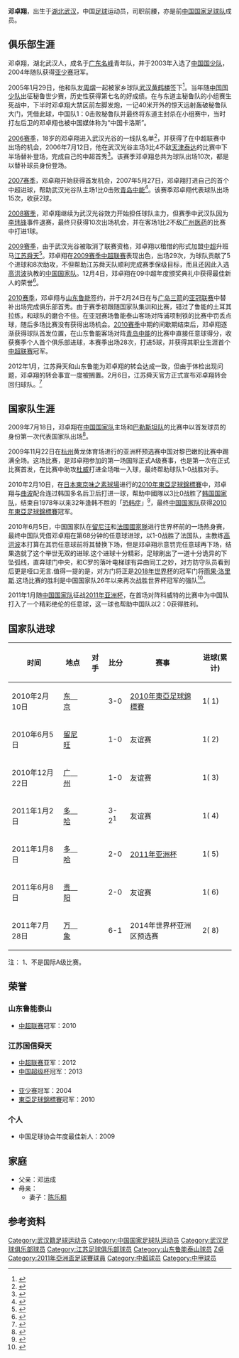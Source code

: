 {{noteta|G1=足球}}{{Football player infobox
| playername = 邓卓翔
| fullname = 邓卓翔
| englishfullname = Deng Zhuoxiang
| image = [[File:Deng_Zhuoxiang.jpg|200px]]
| countryofbirth = {{CHN}}
| cityofbirth = [[湖北|湖北]][[武汉|武汉]]
| dateofbirth = {{birth date and age|1988|10|24}}
| height = {{height|m=1.81}}
| position = 前腰、左前卫
| currentclub = [[武汉三镇足球俱乐部|武汉三镇]]
| clubnumber = 
| youthyears = 2001-2004年<br />2005年
| youthclubs = [[广东名峰|广东名峰]]<br />[[湖北武汉职业足球俱乐部|武汉光谷]]
| years = 2006-2008年<br />2009年<br />2010-2011年<br />2012-2014年<br />2015-2017年<br />2017年<br />2018-2019年<br />2020-
| clubs = [[湖北武汉职业足球俱乐部|武汉光谷]]<br />→ [[江苏舜天足球俱乐部|江苏舜天]] (租借)<br />[[山东鲁能|山东鲁能]]<br /> [[江苏舜天足球俱乐部|江苏舜天]]<br /> [[上海申花|上海申花]]<br />→ [[青岛黄海|青岛黄海]] (租借)<br />[[北京北控|北京北体大]]<br />[[武汉三镇足球俱乐部|武汉三镇]]
| caps(goals) = 35 (3) <br /> 29 (5)<br />48 (7)<br />39 (2)<br />3 (0)<br />29 (5)
| nationalyears = 2009-
| nationalteam = {{flagicon|CHN}}[[中国国家足球队|中国]]
| nationalcaps(goals) = 29 (8)
| pcupdate = 2015年11月5日 
| ntupdate = 2013年11月5日 
|}}

'''邓卓翔'''{{BD|1988年|10月24日|||D}}，出生于[[湖北|湖北]][[武汉|武汉]]，中国[[足球|足球]]运动员，司职前腰，亦是前[[中国国家足球队|中国国家足球队]]成员。

== 俱乐部生涯 ==

邓卓翔，湖北武汉人，成名于[[广东名峰|广东名峰]]青年队，并于2003年入选了[[中国国家少年足球队|中国国少队]]，2004年随队获得[[亚足联U16少年锦标赛|亚少赛]]冠军。

2005年1月29日，他和队友[[周熠|周熠]]一起被家乡球队[[武汉黄鹤楼|武汉黄鹤楼]]签下<ref>{{cite web| title ="武汉队再签两名国青小将"| url =http://www.cnhubei.com/200501/ca674176.htm| access-date =2009-11-30| archive-url =https://web.archive.org/web/20110322204320/http://www.cnhubei.com/200501/ca674176.htm| archive-date =2011-03-22| dead-url =yes}}</ref>。当年随[[中国国家少年足球队|中国国少队]]出征秘鲁世少赛，历史性获得第七名的好成绩。在与东道主秘鲁队的小组赛生死战中，下半时邓卓翔大禁区前左脚发炮，一记40米开外的惊天远射轰破秘鲁队大门，凭借此球，中国队1：0击败秘鲁队并最终将东道主封杀在小组赛中，当时打左后卫的邓卓翔也被中国媒体称为“中国卡洛斯”。

[[2006年中国足球超级联赛|2006赛季]]，18岁的邓卓翔进入武汉光谷的一线队名单<ref>{{cite web| title ="2006赛季中超联赛武汉黄鹤楼队球员名单"| url =http://sports.sina.com.cn/j/2006-03-06/15532086524.shtml| access-date =2009-11-30| archive-date =2019-08-22| archive-url =https://web.archive.org/web/20190822185016/http://sports.sina.com.cn/j/2006-03-06/15532086524.shtml| dead-url =no}}</ref>，并获得了在中超联赛中出场的机会，2006年7月12日，他在武汉光谷主场3比4不敌[[天津泰达|天津泰达]]的比赛中下半场替补登场，完成自己的中超首秀<ref>{{cite web| title ="武汉3-4负天津演进球大战 芦彦克隆拉姆世界波"| url =http://sports.163.com/06/0712/21/2LS40KUS00051C89.html| access-date =2009-11-30| archive-url =https://web.archive.org/web/20060717121840/http://sports.163.com/06/0712/21/2LS40KUS00051C89.html| archive-date =2006-07-17| dead-url =yes}}</ref>。该赛季邓卓翔总共为球队出场10次，都是以替补球员身份登场。

[[2007年中国足球超级联赛|2007赛季]]，邓卓翔开始获得首发机会，2007年5月27日，邓卓翔打进自己的首个中超进球，帮助武汉光谷队主场1比0击败[[青岛中能|青岛中能]]<ref>{{cite web| title ="替补小将邓卓翔神勇建功 武汉1-0青岛获三连胜"| url =http://sports.163.com/07/0527/16/3FH0B0O700051C89.html| access-date =2009-11-30| archive-date =2019-08-24| archive-url =https://web.archive.org/web/20190824112828/http://sports.163.com/07/0527/16/3FH0B0O700051C89.html| dead-url =no}}</ref>。该赛季邓卓翔代表球队出场15次，收获2球。

[[2008年中国足球超级联赛|2008赛季]]，邓卓翔继续为武汉光谷效力开始担任球队主力，但赛季中武汉队因为[[李玮锋|李玮锋]]事件退赛，最终只获得10次出场机会，并在客场1比2不敌[[广州医药|广州医药]]的比赛中打进1球。

[[2009年中国足球超级联赛|2009赛季]]，由于武汉光谷被取消了联赛资格，邓卓翔以租借的形式加盟[[中超|中超]]升班马[[江苏舜天足球俱乐部|江苏舜天]]<ref>{{cite web| title ="12名武汉队员搭上转会末班车 共计19人异地上岗"| url =http://sports.sohu.com/20090221/n262373863.shtml| access-date =2009-11-30| archive-date =2017-07-30| archive-url =https://web.archive.org/web/20170730204326/http://sports.sohu.com/20090221/n262373863.shtml| dead-url =no}}</ref>。邓卓翔在[[2009年中国足球超级联赛|2009赛季中超联赛]]表现出色，出场29次，为球队贡献了5个进球和8次助攻，不但帮助江苏舜天队顺利完成赛季保级目标，而且还因此入选[[高洪波|高洪波]]执教的[[中国国家足球队|中国国家队]]。12月4日，邓卓翔在09中超年度颁奖典礼中获得最佳新人的荣誉<ref>{{cite news|title=09中超年度颁奖典礼盛况空前 国安首捧火神金杯|url=http://www.fa.org.cn/jdxw/2009-12-05/279384.html|date=2009-12-05|accessdate=2009-12-05|publisher=[[中国足球协会|中国足球协会]]|deadurl=yes|archiveurl=https://web.archive.org/web/20100820085830/http://www.fa.org.cn/jdxw/2009-12-05/279384.html|archivedate=2010-08-20}}</ref>。

[[2010年中国足球超级联赛|2010赛季]]，邓卓翔与[[山东鲁能|山东鲁能]]签约，并于2月24日在与[[广岛三箭|广岛三箭]]的[[亚足联冠军联赛|亚冠联赛]]中替补出场完成俱乐部首秀。由于赛季初跟随国家队集训和比赛，错过了鲁能的土耳其拉练，和球队的磨合不佳。在亚冠赛场鲁能泰山客场对阵浦项制铁的比赛中罚丢点球，随后多场比赛没有获得出场机会。[[2010年中国足球超级联赛|2010赛季]]中期的间歇期结束后，邓卓翔逐渐获得球队首发位置，在山东鲁能客场对阵[[青岛中能|青岛中能]]的比赛中直接任意球得分，收获赛季个人首个俱乐部进球，本赛季出场28次，打进5球，并获得其职业生涯首个[[中国足球超级联赛|中超联赛]]冠军。

2012年1月，江苏舜天和山东鲁能为邓卓翔的转会达成一致，但由于体检出现问题，邓卓翔的转会事宜一度被搁置。2月6日，江苏舜天官方正式宣布邓卓翔转会回归球队。<ref>{{Cite web |url=http://sports.sina.com.cn/j/2012-02-06/17565932674.shtml |title=舜天官方微博宣布邓卓翔加盟 时隔两年重返老东家 |access-date=2012-02-07 |archive-date=2018-01-30 |archive-url=https://web.archive.org/web/20180130145508/http://sports.sina.com.cn/j/2012-02-06/17565932674.shtml |dead-url=no }}</ref>

== 国家队生涯 ==

2009年7月18日，邓卓翔在[[中国国家足球队|中国国家队]]主场和[[巴勒斯坦国家足球队|巴勒斯坦队]]的比赛中以首发球员的身份第一次代表国家队出场<ref>{{cite web| title ="邓卓翔首秀错失进球"| url =http://news.163.com/09/0719/02/5EI5T95D000120GR.html| access-date =2009-11-30| archive-url =https://web.archive.org/web/20131127224110/http://news.163.com/09/0719/02/5EI5T95D000120GR.html| archive-date =2013-11-27| dead-url =yes}}</ref>。

2009年11月22日在[[杭州|杭州]]黄龙体育场进行的亚洲杯预选赛中国对黎巴嫩的比赛中踢满全场。这场比赛，是邓卓翔参加的第一场国际正式A级赛事，也是第一次在正式比赛首发，在比赛中助攻[[杜威_(足球运动员)|杜威]]打进全场唯一入球，最终帮助球队1-0战胜对手。

2010年2月10日，在[[日本|日本]][[東京|東京]][[味之素球場|味之素球場]]进行的[[2010年東亞足球錦標賽|2010年東亞足球錦標賽]]中，邓卓翔与[[曲波_(足球運動員)|曲波]]配合连过韩国多名后卫后打进一球，帮助中國隊以3比0战胜了[[韓國國家足球隊|韩国国家队]]，结束自1978年以来32年逢韩不胜的「[[恐韩症|恐韩症]]」<ref>{{cite web| title ="邓卓翔翻版世界杯经典 他的左脚也能拉小提琴"| url =http://sports.xinmin.cn/2010/02/10/3626263.html| deadurl =yes| archiveurl =https://web.archive.org/web/20100214102052/http://sports.xinmin.cn/2010/02/10/3626263.html| archivedate =2010-02-14| access-date =2010-02-10}}</ref>，最终[[中国国家足球队|中国国家队]]获得[[2010年東亞足球錦標賽|2010年東亞足球錦標賽]]冠军。

2010年6月5日，中国国家队在[[留尼汪|留尼汪]]和[[法国国家足球队|法國國家隊]]进行世界杯前的一场热身赛，最终中国队凭借邓卓翔在第68分钟的任意球进球，以1-0战胜了法国队，主教练[[高洪波|高洪波]]本打算在其罚任意球前将其替换下场，但是邓卓翔示意罚完任意球再下场，结果造就了这个举世无双的进球.这个进球十分精彩，足球刷出了一道十分诡异的下坠弧线，直奔球门中央，和C罗的落叶电梯球有异曲同工之妙，对方防守队员看到后更是哑口无言.值得一提的是，对方门将正是[[2018年世界杯|2018年世界杯]]的冠军门将[[雨果·洛里斯|雨果·洛里斯]].这场比赛的胜利是中国国家队26年以来再次战胜世界杯冠军的强队<ref>{{Cite web |url=http://sports.sina.com.cn/n/2010-06-05/01545020091.shtml |title=热身赛-邓卓翔诡异弧线建奇功 国足客场1比0法国 |access-date=2010-06-05 |archive-date=2019-08-23 |archive-url=https://web.archive.org/web/20190823140938/http://sports.sina.com.cn/n/2010-06-05/01545020091.shtml |dead-url=no }}</ref>。

2011年1月随[[中国国家足球队|中国国家队]]征战[[2011年亚洲杯足球赛|2011年亚洲杯]]，在首场对阵科威特的比赛中为中国队打入了一个精彩绝伦的任意球，这一球也帮助中国队以2：0获得胜利。

== 国家队进球 ==
{|width=70% class="wikitable"  style="text-align: center; font-size: 90%"
!时间!!地点!!对手!!比分!!赛事!!进球(累计)
|-
|2010年2月10日||align=left|{{flagicon|JPN}} [[东京|东　京]]||align=left|{{fb|KOR}}||3-0||[[2010年東亞足球錦標賽|2010年東亞足球錦標賽]]||1( 1)
|-
|2010年6月5日||align=left|{{flagicon|FRA}} [[留尼旺|留尼旺]]||align=left|{{fb|FRA}}||1-0||友谊赛||1( 2)
|-
|2010年12月22日||align=left|{{flagicon|CHN}} [[广州市|广　州]]||align=left|{{fb|MKD}}||1-0||友谊赛||1( 3)
|-
|2011年1月2日||align=left|{{flagicon|QAT}} [[多哈|多　哈]]||align=left|{{fb|IRQ}}||3-2<sup>1</sup>||友谊赛||1( 4)
|-
|2011年1月8日||align=left|{{flagicon|QAT}} [[多哈|多　哈]]||align=left|{{fb|KUW}}||2-0||[[2011年亚洲杯足球赛|2011年亚洲杯]]||1( 5)
|-
|2011年6月8日||align=left|{{flagicon|CHN}} [[贵阳市|贵　阳]]||align=left|{{fb|PRK}}||2-0||友谊赛||1( 6)
|-
|2011年7月28日||align=left|{{flagicon|LAO}} [[万象|万　象]]||align=left|{{fb|LAO}}||6-1||2014年世界杯亚洲区预选赛||2( 8)
|}
注：
1、不是国际A级比赛。

== 荣誉 ==
=== 山东鲁能泰山 ===
* [[中国足球超级联赛|中超联赛]]冠军：2010

=== 江苏国信舜天 ===
* [[中国足球超级联赛|中超联赛]]亚军：2012
* [[中国超级杯|中国超级杯]]冠军：2013

=== {{fb|CHN}} ===
* [[亚足联U16少年锦标赛|亚少赛]]冠军：2004
* [[東亞足球錦標賽|東亞足球錦標賽]]冠军：2010

=== 个人 ===
* 中国足球协会年度最佳新人：2009

== 家庭 ==
* 父亲：邓运成
* 母亲：
** 妻子：[[陈乐桐|陈乐桐]]

== 参考资料 ==
{{reflist}}

{{2006年武汉光谷名单}}
{{2007年武汉光谷名单}}
{{2008年武汉光谷名单}}
{{2009年江苏舜天名单}}
{{2010年中超分类名单山东}}
{{2011年中超分类名单山东}}
{{2012年中超分类名单江苏}}
{{2013年中超分类名单江苏}}
{{2014年中超分类名单江苏}}
{{2015年中超分类名单上海绿地申花}}
{{2016年中超分类名单上海绿地申花}}
{{2017年中甲分类名单黄海}}
{{2018年中甲分类名单北控}}
{{2019年中甲分类名单北体大}}
{{2020年中乙分类名单武汉三镇}}
{{2021年中甲分类名单武汉三镇}}
{{2022年中超分类名单武汉三镇}}
{{中国足球协会年度最佳新人}}
{{2011年亞洲杯足球賽中國參賽名單}}

{{DEFAULTSORT:DENG邓卓翔}}
[[Category:武汉籍足球运动员|Category:武汉籍足球运动员]]
[[Category:中国国家足球队运动员|Category:中国国家足球队运动员]]
[[Category:武汉足球俱乐部球员|Category:武汉足球俱乐部球员]]
[[Category:江苏足球俱乐部球员|Category:江苏足球俱乐部球员]]
[[Category:山东鲁能泰山球员|Category:山东鲁能泰山球员]]
[[Category:邓姓|Z卓]]
[[Category:2011年亞洲盃足球賽球員|Category:2011年亞洲盃足球賽球員]]
[[Category:中超球员|Category:中超球员]]
[[Category:中甲球员|Category:中甲球员]]